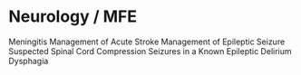 # Neurology / MFE {#neuromfe}

Meningitis
Management of Acute Stroke
Management of Epileptic Seizure
Suspected Spinal Cord Compression
Seizures in a Known Epileptic
Delirium
Dysphagia